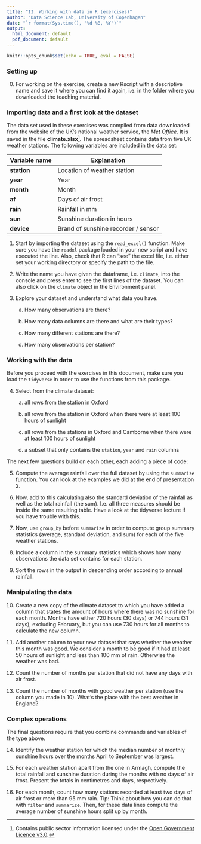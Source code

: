 ```yaml
---
title: "II. Working with data in R (exercises)"
author: "Data Science Lab, University of Copenhagen"
date: "`r format(Sys.time(), '%d %B, %Y')`"
output:
  html_document: default
  pdf_document: default
---
```


```r
knitr::opts_chunk$set(echo = TRUE, eval = FALSE)
```

### Setting up

0. For working on the exercise, create a new Rscript with a descriptive name and save it where you can find it again, i.e. in the folder where you downloaded the teaching material.

### Importing data and a first look at the dataset 


The data set used in these exercises was compiled from data downloaded from the website of the UK's national weather service, the [*Met Office*](http://www.metoffice.gov.uk/public/weather/climate-historic/). It is saved in the file 
**climate.xlsx**^[Contains public sector information licensed under the [Open Government Licence v3.0](http://www.nationalarchives.gov.uk/doc/open-government-licence/version/3/).].
The spreadsheet contains data from five UK weather stations. The following variables are included in the data set:

| Variable name | Explanation |
|-|-|
| **station** | Location of weather station | 
| **year** | Year |
| **month** | Month |
| **af** | Days of air frost |
| **rain** | Rainfall in mm |
| **sun** | Sunshine duration in hours |
| **device** | Brand of sunshine recorder / sensor |


1.  Start by importing the dataset using the `read_excel()` function. Make sure you have the `readxl` package loaded in your new script and have executed the line. Also, check that R can "see" the excel file, i.e. either set your working directory or specify the path to the file. 

2.  Write the name you have given the dataframe, i.e. `climate`, into the console and press enter to see the first lines of the dataset. You can also click on the `climate` object in the Environment panel.

3. Explore your dataset and understand what data you have.

    a. How many observations are there?

    b. How many data columns are there and what are their types?

    c. How many different stations are there?

    d. How many observations per station?


### Working with the data

Before you proceed with the exercises in this document, make sure you load the `tidyverse` in order to use the functions from this package.

4. Select from the climate dataset:

    a. all rows from the station in Oxford

    b. all rows from the station in Oxford when there were at least 100 hours of sunlight

    c. all rows from the stations in Oxford and Camborne when there were at least 100 hours of sunlight 

    d. a subset that only contains the `station`, `year` and `rain` columns

The next few questions build on each other, each adding a piece of code:

5. Compute the average rainfall over the full dataset by using the `summarize` function. You can look at the examples we did at the end of presentation 2.

6. Now, add to this calculating also the standard deviation of the rainfall as well as the total rainfall (the sum). I.e. all three measures should be inside the same resulting table. Have a look at the tidyverse lecture if you have trouble with this.

7. Now, use `group_by` before `summarize` in order to compute group summary statistics (average, standard deviation, and sum) for each of the five weather stations. 

8. Include a column in the summary statistics which shows how many observations the data set contains for each station.
    
9. Sort the rows in the output in descending order according to annual rainfall.

### Manipulating the data

10. Create a new copy of the climate dataset to which you have added a column that states the amount of hours where there was no sunshine for each month. Months have either 720 hours (30 days) or 744 hours (31 days), excluding February, but you can use 730 hours for all months to calculate the new column.

11. Add another column to your new dataset that says whether the weather this month was good. We consider a month to be good if it had at least 50 hours of sunlight and less than 100 mm of rain. Otherwise the weather was bad.

12. Count the number of months per station that did not have any days with air frost.

13. Count the number of months with good weather per station (use the column you made in 10). What's the place with the best weather in England? 

### Complex operations

The final questions require that you combine commands and variables of the type above.

14. Identify the weather station for which the median number of monthly sunshine hours over the months April to September was largest.

15. For each weather station apart from the one in Armagh, compute the total rainfall and sunshine duration during the months with no days of air frost. Present the totals in centimetres and days, respectively.

16. For each month, count how many stations recorded at least two days of air frost or more than 95 mm rain. Tip: Think about how you can do that with `filter` and `summarize`. Then, for these data lines compute the average number of sunshine hours split up by month.

